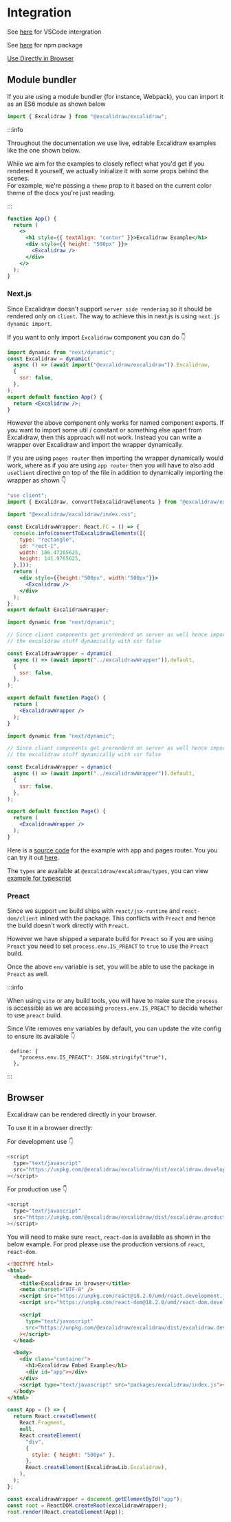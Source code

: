 # Integration

See [here](https://marketplace.visualstudio.com/items?itemName=pomdtr.excalidraw-editor) for VSCode intergration

See [here](https://www.npmjs.com/package/@excalidraw/excalidraw) for npm package

[Use Directly in Browser](https://docs.excalidraw.com/docs/@excalidraw/excalidraw/integration#browser)

## Module bundler

If you are using a module bundler (for instance, Webpack), you can import it as an ES6 module as shown below

```js
import { Excalidraw } from "@excalidraw/excalidraw";
```

:::info

Throughout the documentation we use live, editable Excalidraw examples like the one shown below.

While we aim for the examples to closely reflect what you'd get if you rendered it yourself, we actually initialize it with some props behind the scenes.  
For example, we're passing a `theme` prop to it based on the current color theme of the docs you're just reading.

:::

```jsx live
function App() {
  return (
    <>
      <h1 style={{ textAlign: "center" }}>Excalidraw Example</h1>
      <div style={{ height: "500px" }}>
        <Excalidraw />
      </div>
    </>
  );
}
```

### Next.js

Since Excalidraw doesn't support `server side rendering` so it should be rendered only on `client`. The way to achieve this in next.js is using `next.js dynamic import`.

If you want to only import `Excalidraw` component you can do :point_down:

```jsx showLineNumbers
import dynamic from "next/dynamic";
const Excalidraw = dynamic(
  async () => (await import("@excalidraw/excalidraw")).Excalidraw,
  {
    ssr: false,
  },
);
export default function App() {
  return <Excalidraw />;
}
```

However the above component only works for named component exports. If you want to import some util / constant or something else apart from Excalidraw, then this approach will not work. Instead you can write a wrapper over Excalidraw and import the wrapper dynamically.

If you are using `pages router` then importing the wrapper dynamically would work, where as if you are using `app router` then you will have to also add `useClient` directive on top of the file in addition to dynamically importing the wrapper as shown :point_down:

<Tabs>
  <TabItem value="Excalidraw Wrapper" label="Excalidraw Wrapper" >

  ```jsx showLineNumbers
  "use client";
  import { Excalidraw, convertToExcalidrawElements } from "@excalidraw/excalidraw";

  import "@excalidraw/excalidraw/index.css";

  const ExcalidrawWrapper: React.FC = () => {
    console.info(convertToExcalidrawElements([{
      type: "rectangle",
      id: "rect-1",
      width: 186.47265625,
      height: 141.9765625,
    },]));
    return (
      <div style={{height:"500px", width:"500px"}}>  
        <Excalidraw />
      </div> 
    );
  };
  export default ExcalidrawWrapper;
  ```

  </TabItem>

  <TabItem value="pages" label="Pages router">

  ```jsx showLineNumbers
  import dynamic from "next/dynamic";
  
  // Since client components get prerenderd on server as well hence importing 
  // the excalidraw stuff dynamically with ssr false

  const ExcalidrawWrapper = dynamic(
    async () => (await import("../excalidrawWrapper")).default,
    {
      ssr: false,
    },
  );

  export default function Page() {
    return (
      <ExcalidrawWrapper />      
    );
  }
  ```
  </TabItem>

  <TabItem value="app" label="App router">

  ```jsx showLineNumbers
  import dynamic from "next/dynamic";

  // Since client components get prerenderd on server as well hence importing 
  // the excalidraw stuff dynamically with ssr false

  const ExcalidrawWrapper = dynamic(
    async () => (await import("../excalidrawWrapper")).default,
    {
      ssr: false,
    },
  );

  export default function Page() {
    return (
      <ExcalidrawWrapper />
    );
  }
  ```

  </TabItem>
</Tabs>


Here is a [source code](https://github.com/excalidraw/excalidraw/tree/master/examples/excalidraw/with-nextjs) for the example with app and pages router. You you can try it out [here](https://excalidraw-package-example-with-nextjs-gh6smrdnq-excalidraw.vercel.app/).


The `types` are available at `@excalidraw/excalidraw/types`, you can view [example for typescript](https://codesandbox.io/s/excalidraw-types-9h2dm)

### Preact

Since we support `umd` build ships with `react/jsx-runtime` and `react-dom/client` inlined with the package. This conflicts with `Preact` and hence the build doesn't work directly with `Preact`.

However we have shipped a separate build for `Preact` so if you are using `Preact` you need to set `process.env.IS_PREACT` to `true` to use the `Preact` build.

Once the above `env` variable is set, you will be able to use the package in `Preact` as well.

:::info

When using `vite` or any build tools, you will have to make sure the `process` is accessible as we are accessing `process.env.IS_PREACT` to decide whether to use `preact` build.

Since Vite removes env variables by default, you can update the vite config to ensure its available :point_down:

```
 define: {
    "process.env.IS_PREACT": JSON.stringify("true"),
  },
```
::: 

## Browser

Excalidraw can be rendered directly in your browser.

To use it in a browser directly:

For development use :point_down:

```js
<script
  type="text/javascript"
  src="https://unpkg.com/@excalidraw/excalidraw/dist/excalidraw.development.js"
></script>
```

For production use :point_down:

```js
<script
  type="text/javascript"
  src="https://unpkg.com/@excalidraw/excalidraw/dist/excalidraw.production.min.js"
></script>
```

You will need to make sure `react`, `react-dom` is available as shown in the below example. For prod please use the production versions of `react`, `react-dom`.


<Tabs>
  <TabItem value="html" label="html">

```html
<!DOCTYPE html>
<html>
  <head>
    <title>Excalidraw in browser</title>
    <meta charset="UTF-8" />
    <script src="https://unpkg.com/react@18.2.0/umd/react.development.js"></script>
    <script src="https://unpkg.com/react-dom@18.2.0/umd/react-dom.development.js"></script>

    <script
      type="text/javascript"
      src="https://unpkg.com/@excalidraw/excalidraw/dist/excalidraw.development.js"
    ></script>
  </head>

  <body>
    <div class="container">
      <h1>Excalidraw Embed Example</h1>
      <div id="app"></div>
    </div>
    <script type="text/javascript" src="packages/excalidraw/index.js"></script>
  </body>
</html>
```

</TabItem>
<TabItem value="js" label="Javascript">

```js showLineNumbers
const App = () => {
  return React.createElement(
    React.Fragment,
    null,
    React.createElement(
      "div",
      {
        style: { height: "500px" },
      },
      React.createElement(ExcalidrawLib.Excalidraw),
    ),
  );
};

const excalidrawWrapper = document.getElementById("app");
const root = ReactDOM.createRoot(excalidrawWrapper);
root.render(React.createElement(App));
```

</TabItem>
</Tabs>
